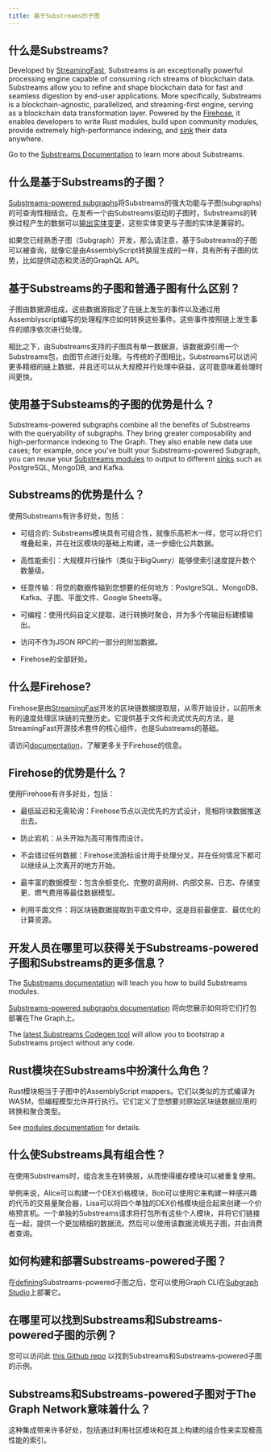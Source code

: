 ```yaml
---
title: 基于Substreams的子图
---
```


## 什么是Substreams?

Developed by [StreamingFast](https://www.streamingfast.io/), Substreams is an exceptionally powerful processing engine capable of consuming rich streams of blockchain data. Substreams allow you to refine and shape blockchain data for fast and seamless digestion by end-user applications. More specifically, Substreams is a blockchain-agnostic, parallelized, and streaming-first engine, serving as a blockchain data transformation layer. Powered by the [Firehose](https://firehose.streamingfast.io/), it ​​enables developers to write Rust modules, build upon community modules, provide extremely high-performance indexing, and [sink](https://substreams.streamingfast.io/reference-and-specs/manifests#sink) their data anywhere.

Go to the [Substreams Documentation](/substreams/introduction/) to learn more about Substreams.

## 什么是基于Substreams的子图？

[Substreams-powered subgraphs](/subgraphs/cookbook/substreams-powered-subgraphs/)将Substreams的强大功能与子图(subgraphs)的可查询性相结合。在发布一个由Substreams驱动的子图时，Substreams的转换过程产生的数据可以[输出实体变更](https://github.com/streamingfast/substreams-sink-entity-changes/blob/develop/substreams-entity-change/src/tables.rs)，这些实体变更与子图的实体是兼容的。

如果您已经熟悉子图（Subgraph）开发，那么请注意，基于Substreams的子图可以被查询，就像它是由AssemblyScript转换层生成的一样，具有所有子图的优势，比如提供动态和灵活的GraphQL API。

## 基于Substreams的子图和普通子图有什么区别？

子图由数据源组成，这些数据源指定了在链上发生的事件以及通过用Assemblyscript编写的处理程序应如何转换这些事件。这些事件按照链上发生事件的顺序依次进行处理。

相比之下，由Substreams支持的子图具有单一数据源，该数据源引用一个Substreams包，由图节点进行处理。与传统的子图相比，Substreams可以访问更多精细的链上数据，并且还可以从大规模并行处理中获益，这可能意味着处理时间更快。

## 使用基于Substeams的子图的优势是什么？

Substreams-powered subgraphs combine all the benefits of Substreams with the queryability of subgraphs. They bring greater composability and high-performance indexing to The Graph. They also enable new data use cases; for example, once you've built your Substreams-powered Subgraph, you can reuse your [Substreams modules](https://substreams.streamingfast.io/documentation/develop/manifest-modules) to output to different [sinks](https://substreams.streamingfast.io/reference-and-specs/manifests#sink) such as PostgreSQL, MongoDB, and Kafka.

## Substreams的优势是什么？

使用Substreams有许多好处，包括：

- 可组合的: Substreams模块具有可组合性，就像乐高积木一样，您可以将它们堆叠起来，并在社区模块的基础上构建，进一步细化公共数据。

- 高性能索引：大规模并行操作（类似于BigQuery）能够使索引速度提升数个数量级。

- 任意传输：将您的数据传输到您想要的任何地方：PostgreSQL、MongoDB、Kafka、子图、平面文件、Google Sheets等。

- 可编程：使用代码自定义提取、进行转换时聚合，并为多个传输目标建模输出。

- 访问不作为JSON RPC的一部分的附加数据。

- Firehose的全部好处。

## 什么是Firehose?

Firehose是由[StreamingFast](https://www.streamingfast.io/)开发的区块链数据提取层，从零开始设计，以前所未有的速度处理区块链的完整历史。它提供基于文件和流式优先的方法，是StreamingFast开源技术套件的核心组件，也是Substreams的基础。

请访问[documentation](https://firehose.streamingfast.io/)，了解更多关于Firehose的信息。

## Firehose的优势是什么？

使用Firehose有许多好处，包括：

- 最低延迟和无需轮询：Firehose节点以流优先的方式设计，竞相将块数据推送出去。

- 防止宕机：从头开始为高可用性而设计。

- 不会错过任何数据：Firehose流游标设计用于处理分叉，并在任何情况下都可以继续从上次离开的地方开始。

- 最丰富的数据模型：包含余额变化、完整的调用树、内部交易、日志、存储变更、燃气费用等最佳数据模型。

- 利用平面文件：将区块链数据提取到平面文件中，这是目前最便宜、最优化的计算资源。

## 开发人员在哪里可以获得关于Substreams-powered子图和Substreams的更多信息？

The [Substreams documentation](/substreams/introduction/) will teach you how to build Substreams modules.

[Substreams-powered subgraphs documentation](/subgraphs/cookbook/substreams-powered-subgraphs/) 将向您展示如何将它们打包部署在The Graph上。

The [latest Substreams Codegen tool](https://streamingfastio.medium.com/substreams-codegen-no-code-tool-to-bootstrap-your-project-a11efe0378c6) will allow you to bootstrap a Substreams project without any code.

## Rust模块在Substreams中扮演什么角色？

Rust模块相当于子图中的AssemblyScript mappers。它们以类似的方式编译为WASM，但编程模型允许并行执行。它们定义了您想要对原始区块链数据应用的转换和聚合类型。

See [modules documentation](https://substreams.streamingfast.io/documentation/develop/manifest-modules) for details.

## 什么使Substreams具有组合性？

在使用Substreams时，组合发生在转换层，从而使得缓存模块可以被重复使用。

举例来说，Alice可以构建一个DEX价格模块，Bob可以使用它来构建一种感兴趣的代币的交易量聚合器，Lisa可以将四个单独的DEX价格模块组合起来创建一个价格预言机。一个单独的Substreams请求将打包所有这些个人模块，并将它们链接在一起，提供一个更加精细的数据流。然后可以使用该数据流填充子图，并由消费者查询。

## 如何构建和部署Substreams-powered子图？

在[defining](/subgraphs/cookbook/substreams-powered-subgraphs/)Substreams-powered子图之后，您可以使用Graph CLI在[Subgraph Studio](https://thegraph.com/studio/)上部署它。

## 在哪里可以找到Substreams和Substreams-powered子图的示例？

您可以访问此 [this Github repo](https://github.com/pinax-network/awesome-substreams) 以找到Substreams和Substreams-powered子图的示例。

## Substreams和Substreams-powered子图对于The Graph Network意味着什么？

这种集成带来许多好处，包括通过利用社区模块和在其上构建的组合性来实现极高性能的索引。
